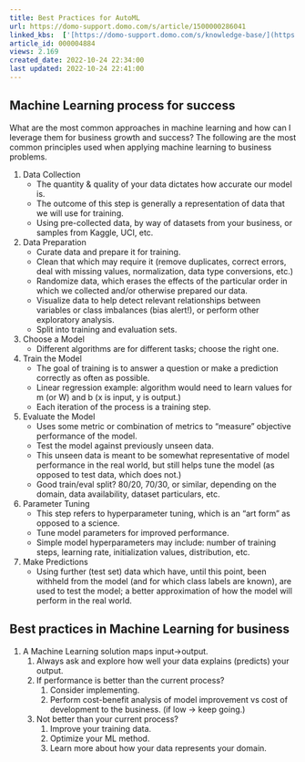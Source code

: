 ```yaml
---
title: Best Practices for AutoML
url: https://domo-support.domo.com/s/article/1500000286041
linked_kbs:  ['[https://domo-support.domo.com/s/knowledge-base/](https://domo-support.domo.com/s/knowledge-base/)', '[https://domo-support.domo.com/s/](https://domo-support.domo.com/s/)', '[https://domo-support.domo.com/s/topic/0TO5w000000Zan2GAC](https://domo-support.domo.com/s/topic/0TO5w000000Zan2GAC)', '[https://domo-support.domo.com/s/topic/0TO5w000000Zan8GAC](https://domo-support.domo.com/s/topic/0TO5w000000Zan8GAC)', '[https://domo-support.domo.com/s/article/1500000286041](https://domo-support.domo.com/s/article/1500000286041)', '[https://domo-support.domo.com/s/topic/0TO5w000000Zan8GAC/automl-machine-learning](https://domo-support.domo.com/s/topic/0TO5w000000Zan8GAC/automl-machine-learning)', '[https://domo-support.domo.com/s/article/360043429933](https://domo-support.domo.com/s/article/360043429933)', '[https://domo-support.domo.com/s/article/360043429953](https://domo-support.domo.com/s/article/360043429953)', '[https://domo-support.domo.com/s/article/360042925494](https://domo-support.domo.com/s/article/360042925494)', '[https://domo-support.domo.com/s/article/360043429913](https://domo-support.domo.com/s/article/360043429913)', '[https://domo-support.domo.com/s/article/4408174643607](https://domo-support.domo.com/s/article/4408174643607)', '[https://domo-support.domo.com/s/login/](https://domo-support.domo.com/s/login/)']
article_id: 000004884
views: 2.169
created_date: 2022-10-24 22:34:00
last updated: 2022-10-24 22:41:00
---
```




Machine Learning process for success
------------------------------------


What are the most common approaches in machine learning and how can I leverage them for business growth and success? The following are the most common principles used when applying machine learning to business problems. 


1. Data Collection
	* The quantity & quality of your data dictates how accurate our model is.
	* The outcome of this step is generally a representation of data that we will use for training.
	* Using pre-collected data, by way of datasets from your business, or samples from Kaggle, UCI, etc.
2. Data Preparation
	* Curate data and prepare it for training.
	* Clean that which may require it (remove duplicates, correct errors, deal with missing values, normalization, data type conversions, etc.)
	* Randomize data, which erases the effects of the particular order in which we collected and/or otherwise prepared our data.
	* Visualize data to help detect relevant relationships between variables or class imbalances (bias alert!), or perform other exploratory analysis.
	* Split into training and evaluation sets.
3. Choose a Model
	* Different algorithms are for different tasks; choose the right one.
4. Train the Model
	* The goal of training is to answer a question or make a prediction correctly as often as possible.
	* Linear regression example: algorithm would need to learn values for m (or W) and b (x is input, y is output.)
	* Each iteration of the process is a training step.
5. Evaluate the Model
	* Uses some metric or combination of metrics to "measure" objective performance of the model.
	* Test the model against previously unseen data.
	* This unseen data is meant to be somewhat representative of model performance in the real world, but still helps tune the model (as opposed to test data, which does not.)
	* Good train/eval split? 80/20, 70/30, or similar, depending on the domain, data availability, dataset particulars, etc.
6. Parameter Tuning
	* This step refers to hyperparameter tuning, which is an "art form" as opposed to a science.
	* Tune model parameters for improved performance.
	* Simple model hyperparameters may include: number of training steps, learning rate, initialization values, distribution, etc.
7. Make Predictions
	* Using further (test set) data which have, until this point, been withheld from the model (and for which class labels are known), are used to test the model; a better approximation of how the model will perform in the real world.


Best practices in Machine Learning for business
-----------------------------------------------


1. A Machine Learning solution maps input→output.
	1. Always ask and explore how well your data explains (predicts) your output.
	2. If performance is better than the current process?
		1. Consider implementing.
		2. Perform cost-benefit analysis of model improvement vs cost of development to the business. (if low → keep going.)
	3. Not better than your current process?
		1. Improve your training data.
		2. Optimize your ML method.
		3. Learn more about how your data represents your domain.

